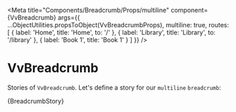 
<Meta
	title="Components/Breadcrumb/Props/multiline"
	component={VvBreadcrumb}
	args={{
		...ObjectUtilities.propsToObject(VvBreadcrumbProps),
		multiline: true,
		routes: [
			{
				label: 'Home',
				title: 'Home',
				to: '/'
			},
			{
				label: 'Library',
				title: 'Library',
				to: '/library'
			},
			{
				label: 'Book 1',
				title: 'Book 1'
			}
		]
	}}
/>

# VvBreadcrumb

Stories of `VvBreadcrumb`.
Let's define a story for our `multiline` `breadcrumb`:

<Canvas>
	<Story name="multiline" args={{}}>
		{BreadcrumbStory}
	</Story>
</Canvas>
